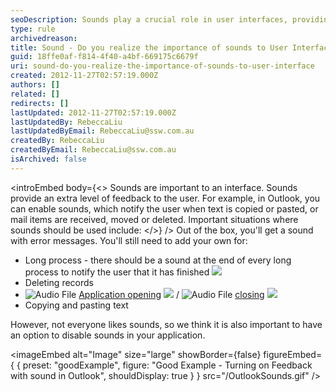 ```yaml
---
seoDescription: Sounds play a crucial role in user interfaces, providing auditory feedback and enhancing the overall experience.
type: rule
archivedreason:
title: Sound - Do you realize the importance of sounds to User Interface?
guid: 18ffe0af-f814-4f40-a4bf-669175c6679f
uri: sound-do-you-realize-the-importance-of-sounds-to-user-interface
created: 2012-11-27T02:57:19.000Z
authors: []
related: []
redirects: []
lastUpdated: 2012-11-27T02:57:19.000Z
lastUpdatedBy: RebeccaLiu
lastUpdatedByEmail: RebeccaLiu@ssw.com.au
createdBy: RebeccaLiu
createdByEmail: RebeccaLiu@ssw.com.au
isArchived: false
---
```


<introEmbed
  body={<>
Sounds are important to an interface. Sounds provide an extra level of feedback to the user. For example, in Outlook, you can enable sounds, which notify the user when text is copied or pasted, or mail items are received, moved or deleted. Important situations where sounds should be used include:
  </>}
/>
Out of the box, you'll get a sound with error messages. You'll still need to add your own for:

- Long process - there should be a sound at the end of every long process to notify the user that it has finished [![](/Sound.gif)](http://www.ssw.com.au/ssw/Standards/Rules/Sounds/sswLongProcessFinished01_ChatWhsp.wav)
- Deleting records
- ![](/iconAudio.png "Audio File") [Application opening](http://www.ssw.com.au/ssw/Standards/Rules/Sounds/SSWApplicationOpened_dooropen.wav) [![](/Sound.gif)](http://www.ssw.com.au/ssw/Standards/Rules/Sounds/SSWApplicationOpened_dooropen.wav) / ![](/iconAudio.png "Audio File") [closing](http://www.ssw.com.au/ssw/Standards/Rules/Sounds/SSWApplicationClosed_doorslam.wav) [![](/Sound.gif)](http://www.ssw.com.au/ssw/Standards/Rules/Sounds/SSWApplicationClosed_doorslam.wav)
- Copying and pasting text

However, not everyone likes sounds, so we think it is also important to have an option to disable sounds in your application.

<imageEmbed
  alt="Image"
  size="large"
  showBorder={false}
  figureEmbed={ {
    preset: "goodExample",
    figure: "Good Example - Turning on Feedback with sound in Outlook",
    shouldDisplay: true
  } }
  src="/OutlookSounds.gif"
/>
